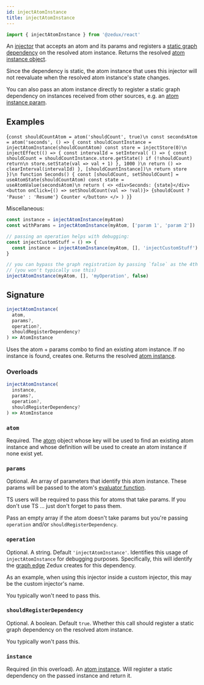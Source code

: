 ```yaml
---
id: injectAtomInstance
title: injectAtomInstance
---
```



```ts
import { injectAtomInstance } from '@zedux/react'
```

An [injector](../glossary#injector) that accepts an atom and its params and registers a [static graph dependency](../glossary#static-graph-dependency) on the resolved atom instance. Returns the resolved [atom instance object](../classes/AtomInstance).

Since the dependency is static, the atom instance that uses this injector will not reevaluate when the resolved atom instance's state changes.

You can also pass an atom instance directly to register a static graph dependency on instances received from other sources, e.g. an [atom instance param](../classes/AtomInstanceBase#params).

## Examples

<LiveEditor resultVar="Seconds">{`
const shouldCountAtom = atom('shouldCount', true)\n
const secondsAtom = atom('seconds', () => {
  const shouldCountInstance = injectAtomInstance(shouldCountAtom)
  const store = injectStore(0)\n
  injectEffect(() => {
    const intervalId = setInterval(
      () => {
        const shouldCount = shouldCountInstance.store.getState()
        if (!shouldCount) return\n
        store.setState(val => val + 1)
      },
      1000
    )\n
    return () => clearInterval(intervalId)
  }, [shouldCountInstance])\n
  return store
})\n
function Seconds() {
  const [shouldCount, setShouldCount] = useAtomState(shouldCountAtom)
  const state = useAtomValue(secondsAtom)\n
  return (
    <>
      <div>Seconds: {state}</div>
      <button onClick={() => setShouldCount(val => !val)}>
        {shouldCount ? 'Pause' : 'Resume'} Counter
      </button>
    </>
  )
}
`}</LiveEditor>

Miscellaneous:

```ts
const instance = injectAtomInstance(myAtom)
const withParams = injectAtomInstance(myAtom, ['param 1', 'param 2'])

// passing an operation helps with debugging:
const injectCustomStuff = () => {
  const instance = injectAtomInstance(myAtom, [], 'injectCustomStuff')
}

// you can bypass the graph registration by passing `false` as the 4th param:
// (you won't typically use this)
injectAtomInstance(myAtom, [], 'myOperation', false)
```

## Signature

```ts
injectAtomInstance(
  atom,
  params?,
  operation?,
  shouldRegisterDependency?
) => AtomInstance
```

Uses the atom + params combo to find an existing atom instance. If no instance is found, creates one. Returns the resolved [atom instance](../classes/AtomInstanceBase).

### Overloads

```ts
injectAtomInstance(
  instance,
  params?,
  operation?,
  shouldRegisterDependency?
) => AtomInstance
```

### `atom`

Required. The [atom](Atom) object whose key will be used to find an existing atom instance and whose definition will be used to create an atom instance if none exist yet.

### `params`

Optional. An array of parameters that identify this atom instance. These params will be passed to the atom's [evaluator function](../glossary#evaluator).

TS users will be required to pass this for atoms that take params. If you don't use TS ... just don't forget to pass them.

Pass an empty array if the atom doesn't take params but you're passing `operation` and/or `shouldRegisterDependency`.

### `operation`

Optional. A string. Default `'injectAtomInstance'`. Identifies this usage of `injectAtomInstance` for debugging purposes. Specifically, this will identify the [graph edge](../glossary#graph-edge) Zedux creates for this dependency.

As an example, when using this injector inside a custom injector, this may be the custom injector's name.

You typically won't need to pass this.

### `shouldRegisterDependency`

Optional. A boolean. Default `true`. Whether this call should register a static graph dependency on the resolved atom instance.

You typically won't pass this.

### `instance`

Required (in this overload). An [atom instance](../classes/AtomInstanceBase). Will register a static dependency on the passed instance and return it.
